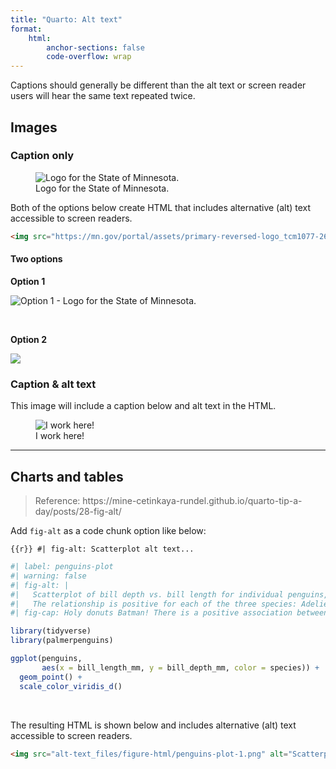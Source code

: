 ```yaml
---
title: "Quarto: Alt text"
format: 
    html:
        anchor-sections: false
        code-overflow: wrap
---
```


Captions should generally be different than the alt text or screen reader users will hear the same text repeated twice.

## Images

### Caption only

![Logo for the State of Minnesota.](https://mn.gov/portal/assets/primary-reversed-logo_tcm1077-265309.jpg)


Both of the options below create HTML that includes alternative (alt) text accessible to screen readers.

```html
<img src="https://mn.gov/portal/assets/primary-reversed-logo_tcm1077-265309.jpg" alt="Option * - Logo for the State of Minnesota.">

```

#### Two options

**Option 1**

![Option 1 - Logo for the State of Minnesota. ](https://mn.gov/portal/assets/primary-reversed-logo_tcm1077-265309.jpg)\

<br>

**Option 2**

![](https://mn.gov/portal/assets/primary-reversed-logo_tcm1077-265309.jpg){fig-alt="Option 2 - Logo for the State of Minnesota."}

### Caption & alt text

This image will include a caption below and alt text in the HTML.

![I work here!](https://mn.gov/portal/assets/primary-reversed-logo_tcm1077-265309.jpg){fig-alt="Logo for the State of Minnesota."}

---  

## Charts and tables

> Reference: https://mine-cetinkaya-rundel.github.io/quarto-tip-a-day/posts/28-fig-alt/


Add `fig-alt` as a code chunk option like below:

```{{r}}
#| fig-alt: Scatterplot alt text...
```


```r
#| label: penguins-plot
#| warning: false
#| fig-alt: |
#|   Scatterplot of bill depth vs. bill length for individual penguins, colored by species.
#|   The relationship is positive for each of the three species: Adelie, Chinstrap, and Gentoo.
#| fig-cap: Holy donuts Batman! There is a positive association between the bill depth and length.

library(tidyverse)
library(palmerpenguins)

ggplot(penguins, 
       aes(x = bill_length_mm, y = bill_depth_mm, color = species)) +
  geom_point() +
  scale_color_viridis_d()
```

<br>

The resulting HTML is shown below and includes alternative (alt) text accessible to screen readers.

```html
<img src="alt-text_files/figure-html/penguins-plot-1.png" alt="Scatterplot of bill depth vs. bill length for individual penguins, colored by species. The relationship is positive for each of the three species: Adelie, Chinstrap, and Gentoo.">
```
